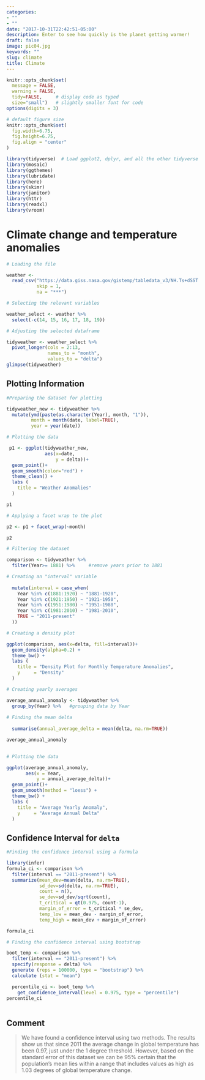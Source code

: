 ```yaml
---
categories:
- ""
- ""
date: "2017-10-31T22:42:51-05:00"
description: Enter to see how quickly is the planet getting warmer!
draft: false
image: pic04.jpg
keywords: ""
slug: climate
title: Climate
---
```


```r
knitr::opts_chunk$set(
  message = FALSE, 
  warning = FALSE, 
  tidy=FALSE,     # display code as typed
  size="small")   # slightly smaller font for code
options(digits = 3)

# default figure size
knitr::opts_chunk$set(
  fig.width=6.75, 
  fig.height=6.75,
  fig.align = "center"
)
```


```r
library(tidyverse)  # Load ggplot2, dplyr, and all the other tidyverse packages
library(mosaic)
library(ggthemes)
library(lubridate)
library(here)
library(skimr)
library(janitor)
library(httr)
library(readxl)
library(vroom)
```

# Climate change and temperature anomalies 

```r
# Loading the file

weather <- 
  read_csv("https://data.giss.nasa.gov/gistemp/tabledata_v3/NH.Ts+dSST.csv", 
           skip = 1, 
           na = "***")

```

```r
# Selecting the relevant variables

weather_select <- weather %>%
  select(-c(14, 15, 16, 17, 18, 19))

# Adjusting the selected dataframe

tidyweather <- weather_select %>%
  pivot_longer(cols = 2:13, 
               names_to = "month", 
               values_to = "delta")
glimpse(tidyweather)

```

## Plotting Information

```r
#Preparing the dataset for plotting

tidyweather_new <- tidyweather %>%
  mutate(ymd(paste(as.character(Year), month, "1")),
         month = month(date, label=TRUE),
         year = year(date))

# Plotting the data

 p1 <- ggplot(tidyweather_new, 
              aes(x=date, 
                  y = delta))+
  geom_point()+
  geom_smooth(color="red") +
  theme_clean() +
  labs (
    title = "Weather Anomalies"
  )

p1
```

```r
# Applying a facet wrap to the plot

p2 <- p1 + facet_wrap(~month)

p2

```

```r
# Filtering the dataset

comparison <- tidyweather %>% 
  filter(Year>= 1881) %>%     #remove years prior to 1881

# Creating an "interval" variable
  
  mutate(interval = case_when(
    Year %in% c(1881:1920) ~ "1881-1920",
    Year %in% c(1921:1950) ~ "1921-1950",
    Year %in% c(1951:1980) ~ "1951-1980",
    Year %in% c(1981:2010) ~ "1981-2010",
    TRUE ~ "2011-present"
  ))

```

```r
# Creating a density plot

ggplot(comparison, aes(x=delta, fill=interval))+
  geom_density(alpha=0.2) +   
  theme_bw() +              
  labs (
    title = "Density Plot for Monthly Temperature Anomalies",
    y     = "Density"     
  )

```
```r
# Creating yearly averages

average_annual_anomaly <- tidyweather %>% 
  group_by(Year) %>%   #grouping data by Year
  
# Finding the mean delta
  
  summarise(annual_average_delta = mean(delta, na.rm=TRUE)) 

average_annual_anomaly
                        
```
```r
# Plotting the data

ggplot(average_annual_anomaly, 
       aes(x = Year, 
           y = annual_average_delta))+
  geom_point()+
  geom_smooth(method = "loess") +
  theme_bw() +
  labs (
    title = "Average Yearly Anomaly",
    y     = "Average Annual Delta"
  )                         

```

## Confidence Interval for `delta`

```r
#Finding the confidence interval using a formula

library(infer)
formula_ci <- comparison %>%
  filter(interval == "2011-present") %>%
  summarize(mean_dev=mean(delta, na.rm=TRUE),
            sd_dev=sd(delta, na.rm=TRUE),
            count = n(),
            se_dev=sd_dev/sqrt(count),
            t_critical = qt(0.975, count-1),
            margin_of_error = t_critical * se_dev,
            temp_low = mean_dev - margin_of_error,
            temp_high = mean_dev + margin_of_error)

formula_ci
```


```r

# Finding the confidence interval using bootstrap

boot_temp <- comparison %>%
  filter(interval == "2011-present") %>%
  specify(response = delta) %>%
  generate (reps = 100000, type = "bootstrap") %>%
  calculate (stat = "mean")

  percentile_ci <- boot_temp %>%
    get_confidence_interval(level = 0.975, type = "percentile")
percentile_ci
  
```

## Comment

> We have found a confidence interval using two methods. The results show us that since 2011 the average change in global temperature has been 0.97, just under the 1 degree threshold. However, based on the standard error of this dataset we can be 95% certain that the population's mean lies within a range that includes values as high as 1.03 degrees of global temperature change.


